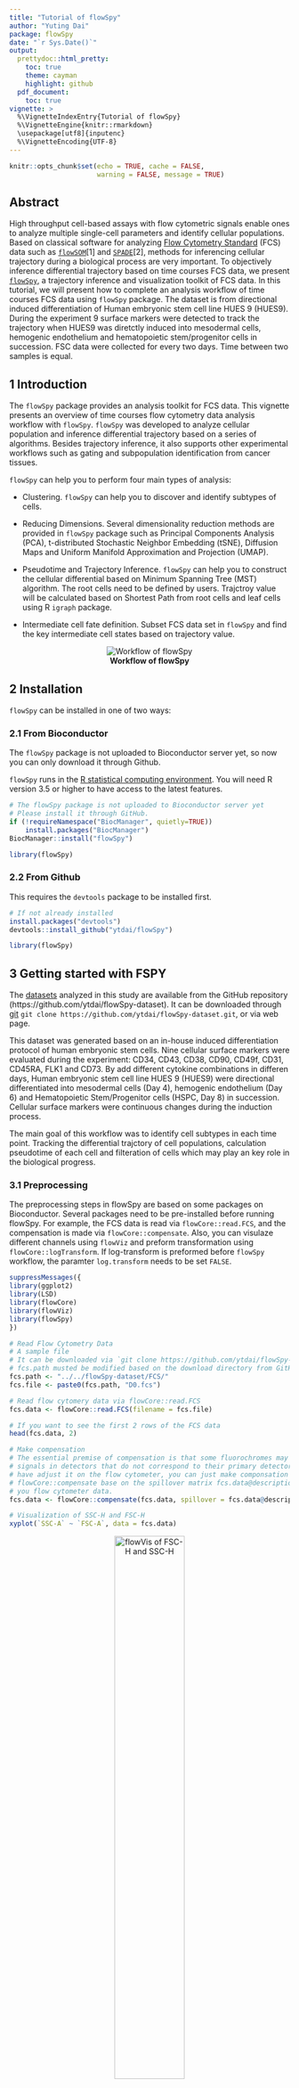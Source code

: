 ```yaml
---
title: "Tutorial of flowSpy"
author: "Yuting Dai"
package: flowSpy
date: "`r Sys.Date()`"
output:
  prettydoc::html_pretty:
    toc: true
    theme: cayman
    highlight: github
  pdf_document:
    toc: true
vignette: >
  %\VignetteIndexEntry{Tutorial of flowSpy}
  %\VignetteEngine{knitr::rmarkdown}
  \usepackage[utf8]{inputenc}
  %\VignetteEncoding{UTF-8}
---
```


```r
knitr::opts_chunk$set(echo = TRUE, cache = FALSE, 
                      warning = FALSE, message = TRUE)
```

## Abstract

High throughput cell-based assays with flow cytometric signals enable ones to analyze multiple single-cell parameters and identify cellular populations. 
Based on classical software for analyzing [Flow Cytometry Standard](https://en.wikipedia.org/wiki/Flow_Cytometry_Standard) (FCS) data such as [`flowSOM`](https://bioconductor.org/packages/release/bioc/html/FlowSOM.html)[1] and [`SPADE`](https://github.com/nolanlab/spade)[2], methods for inferencing cellular trajectory during a biological process are very important. 
To objectively inference differential trajectory based on time courses FCS data, we present [`flowSpy`](https://github.com/ytdai/flowSpy), a trajectory inference and visualization toolkit of FCS data. In this tutorial, we will present how to complete an analysis workflow of time courses FCS data using `flowSpy` package. The dataset is from directional induced differentiation of Human embryonic stem cell line HUES 9 (HUES9). During the experiment 9 surface markers were detected to track the trajectory when HUES9 was diretctly induced into mesodermal cells, hemogenic endothelium and hematopoietic stem/progenitor cells in succession. FSC data were collected for every two days. Time between two samples is equal.

## 1 Introduction

The `flowSpy` package provides an analysis toolkit for FCS data. This vignette presents an overview of time courses flow cytometry data analysis workflow with `flowSpy`. `flowSpy` was developed to analyze cellular population and inference differential trajectory based on a series of algorithms. Besides trajectory inference, it also supports other experimental workflows such as gating and subpopulation identification from cancer tissues.

`flowSpy` can help you to perform four main types of analysis:

- Clustering. `flowSpy` can help you to discover and identify subtypes of cells. 

- Reducing Dimensions. Several dimensionality reduction methods are provided in `flowSpy` package such as Principal Components Analysis (PCA), t-distributed Stochastic Neighbor Embedding (tSNE), Diffusion Maps and Uniform Manifold Approximation and Projection (UMAP).

- Pseudotime and Trajectory Inference. `flowSpy` can help you to construct the cellular differential based on Minimum Spanning Tree (MST) algorithm. The root cells need to be defined by users. Trajctroy value will be calculated based on Shortest Path from root cells and leaf cells using R `igraph` package.

- Intermediate cell fate definition. Subset FCS data set in `flowSpy` and find the key intermediate cell states based on trajectory value.

<center> <img src="../man/figures/Workflow.png" alt="Workflow of flowSpy" /> </center>

<center> **Workflow of flowSpy** </center>

## 2 Installation

`flowSpy` can be installed in one of two ways:

### 2.1 From Bioconductor 

The `flowSpy` package is not uploaded to Bioconductor server yet, so now you can only download it through Github.

`flowSpy` runs in the [R statistical computing environment](https://www.r-project.org/). You will need R version 3.5 or higher to have access to the latest features. 

``` r

# The flowSpy package is not uploaded to Bioconductor server yet
# Please install it through GitHub.
if (!requireNamespace("BiocManager", quietly=TRUE))
    install.packages("BiocManager")
BiocManager::install("flowSpy")

library(flowSpy)

```

### 2.2 From Github

This requires the `devtools` package to be installed first.

``` r

# If not already installed
install.packages("devtools") 
devtools::install_github("ytdai/flowSpy")

library(flowSpy)

```

## 3 Getting started with FSPY

The [datasets](https://github.com/ytdai/flowSpy-dataset) analyzed in this study are available from the GitHub repository (https://github.com/ytdai/flowSpy-dataset). It can be downloaded through [git](https://git-scm.com/) `git clone https://github.com/ytdai/flowSpy-dataset.git`, or via web page. 

This dataset was generated based on an in-house induced differentiation protocol of human embryonic stem cells. Nine cellular surface markers were evaluated during the experiment: CD34, CD43, CD38, CD90, CD49f, CD31, CD45RA, FLK1 and CD73. By add different cytokine combinations in differen days, Human embryonic stem cell line HUES 9 (HUES9) were directional differentiated into mesodermal cells (Day 4), hemogenic endothelium (Day 6) and Hematopoietic Stem/Progenitor cells (HSPC, Day 8) in succession. Cellular surface markers were continuous changes during the induction process.

The main goal of this workflow was to identify cell subtypes in each time point. Tracking the differential trajctory of cell populations, calculation pseudotime of each cell and filteration of cells which may play an key role in the biological progress.

### 3.1 Preprocessing

The preprocessing steps in flowSpy are based on some packages on Bioconductor. Several packages need to be pre-installed before running flowSpy. For example, the FCS data is read via `flowCore::read.FCS`, and the compensation is made via `flowCore::compensate`. Also, you can visulaze different channels using `flowViz` and preform transformation using `flowCore::logTransform`. If log-transform is preformed before `flowSpy` workflow, the paramter `log.transform` needs to be set `FALSE`.

``` r

suppressMessages({
library(ggplot2)
library(LSD)
library(flowCore)
library(flowViz)
library(flowSpy)
})

```


``` r
# Read Flow Cytometry Data
# A sample file
# It can be downloaded via `git clone https://github.com/ytdai/flowSpy-dataset.git` 
# fcs.path musted be modified based on the download directory from GitHub
fcs.path <- "../../flowSpy-dataset/FCS/"
fcs.file <- paste0(fcs.path, "D0.fcs")

# Read flow cytomery data via flowCore::read.FCS
fcs.data <- flowCore::read.FCS(filename = fcs.file)

# If you want to see the first 2 rows of the FCS data 
head(fcs.data, 2)

# Make compensation
# The essential premise of compensation is that some fluorochromes may register 
# signals in detectors that do not correspond to their primary detector. If you 
# have adjust it on the flow cytometer, you can just make componsation through 
# flowCore::compensate base on the spillover matrix fcs.data@description$SPILL in 
# you flow cytometer data.
fcs.data <- flowCore::compensate(fcs.data, spillover = fcs.data@description$SPILL)

# Visualization of SSC-H and FSC-H
xyplot(`SSC-A` ~ `FSC-A`, data = fcs.data)
```

<center> <img src="../man/figures/flowVis-1.png" alt="flowVis of FSC-H and SSC-H" height=50% width=50% /> </center>

<center> **flowVis of FSC-H and SSC-H** </center>

Before started building an FSPY object, it's better to rename the colnames of `fcs.data`. You can use `colnames(fcs.data)` to see the raw names of FCS data.

``` r
# Renames of colnames of fcs.data
colnames.mapping <- c(`FSC-A` = "FSC_A", `FSC-H` = "FSC_H", `FSC-W` = "FSC_W", 
                      `SSC-A` = "SSC_A", `SSC-H` = "SSC_H", `SSC-W` = "SSC_W",
                      `FITC-A` = "CD43", `PerCP-Cy5-5-A` = "PerCP", 
                      `APC-A` = "CD34", `APC-Alexa 700-A` = "APC_Alexa", 
                      `BV421-A` = "CD90", `BV510-A` = "CD45RA",
                      `BV605-A` = "CD31", `BV650-A` = "CD49f", 
                      `BV 735-A` = "CD73", `BV786-A` = "BV786", 
                      `PE-A` = "FLK1", `PE-Cy7-A` = "CD38", `Time` = "Time")

colnames(fcs.data) <- colnames.mapping[match(colnames(fcs.data), names(colnames.mapping))]

fcs.d0 <- fcs.data@exprs
```

When FCS data of fcs.data was transformed into a matrix, we can use visualization packages to plot FCS signals, such as `heatscatter` from package [`LSD`](https://cran.r-project.org/web/packages/LSD/index.html).

``` r

# Here we recommend heatscatter, a plot method for visualization of density of FCS data.
# This function is from LSD::heatscatter
heatscatter(fcs.d0[, "FSC_A"], fcs.d0[, "SSC_A"], 
            cexplot = 0.3, main = "FCS in Day 0 before Gating", 
            xlab = "FSC_A", ylab = "SSC_A",
            xlim = c(0,250000), ylim = c(0,250000))

```

<center> <img src="../man/figures/heatscatter-1.png" alt="Heatscatter plot of FSC-A and SSC-A" height=50% width=50% /> </center>

<center> **Heatscatter plot of FSC-A and SSC-A before Gating"** </center>

Before merge FCS data into one matrix, gating must be performed to filter dead cells and adhered cells. After the signal values from FCS data were transformed into a matrix, we can use `gatingMatrix` to remove dead cells and adhered cells. Or it is recommended to write a fitting function to finish the filteration.

``` r

# gating FCS matrix using flowSpy::gatingMatrix
lower.gate <- c(FSC_A = 55000, SSC_A = 30000,
                FSC_H = 40000, FSC_W = 60000,
                SSC_H = 20000, SSC_W = 60000)
upper.gate <- c(FSC_A = 200000, SSC_A = 150000,
                FSC_H = 120000, FSC_W = 120000,
                FSC_H = 130000, FSC_W = 110000)

fcs.d0.filter <- gatingMatrix(fcs.d0, lower.gate = lower.gate, upper.gate = upper.gate)

# However, some cells present CD34 and CD43 positive in Day 0, so it's
# recommended to perform filtration of cells by a constrained boundary
markers <- c("CD34", "CD43")
fcs.d0.filter <- constraintMatrix(fcs.d0.filter, markers = markers)

heatscatter(fcs.d0.filter[, "CD34"], fcs.d0.filter[, "CD43"], 
            cexplot = 0.3, main = "FCS in Day 0 after Gating and Filteration", 
            xlab = "CD34", ylab = "CD43")

```

<center> <img src="../man/figures/heatscatter-2.png" alt="Heatscatter plot of CD34 and CD43" height=50% width=50% /> </center>

<center> **Heatscatter plot of CD34 and CD43 after Gating** </center>

In order to ensure the efficiency of calculation and avoiding migration for one day, the downsampling steps must be pre-processed to make sure the merged FCS data matrix enrolled the same sample size for each day.

``` r

# Set sample size
sample.size = 2000

# Perform downsampling
# Set random seed to make the result repeatable
set.seed(1)
fcs.d0.downsample <- fcs.d0.filter[sample(1:nrow(fcs.d0.filter), sample.size), ]

# output data 
output.path <- "Path to your output directory"
write.table(fcs.d0.downsample, past0(output.path, "/D2.sub2000.txt"), 
            row.names = F, col.names = T, quote = F, sep = "\t")

```

### 3.2 Build an FSPY object

This tutorial was based on the induced HPSCs into 

``` r

# Load raw.data and meta.data of flowSy
data("FSPYdata")

# View raw.data and meta.data in flowSpy
# The fspy.meta.data contains metadata in the workflow. 
# Two columns are required: cell, stage. Column cell represents 
# each cell name and stage represents day information.
# The fspy.raw.data contains merged raw data extracted from
# FCS file. Each day contains 2000 cells, and this data is not 
# log-transformed.
head(fspy.meta.data)
head(fspy.raw.data)

# Show cell number in each time point
table(fspy.meta.data$stage)

```

``` r
markers.plot <- c("CD43", "CD90")

par(mfrow=c(2,3))
for (day in c("D0","D2","D4","D6","D8","D10")) {
  sub.fspy.raw.data <- fspy.raw.data[grep(day, rownames(fspy.raw.data)), ]
  px <- log10(abs(sub.fspy.raw.data[, which(colnames(sub.fspy.raw.data) == "CD43")]))
  py <- log10(abs(sub.fspy.raw.data[, which(colnames(sub.fspy.raw.data) == "CD90")]))
  heatscatter(px, py, cexplot = 0.3,
              xlim = c(0,5), ylim = c(0,5),
              main = day, xlab = "CD43", ylab = "CD90")
}
par(mfrow=c(1,1))

```

<center> <img src="../man/figures/TimePoint.png" alt="Time Point" height=50% width=50% /> </center>

<center> **Heatscatter plot of CD43 and CD90 in each time point** </center>

Then we can create an FSPY object and begin analysis workflow. 

``` r

# Set markers in the analysis wrokflow
markers <- c("CD34", "CD43", "CD38", "CD90", "CD49f", "CD31", "CD45RA", "FLK1", "CD73")

# create an FSPY object using fspy.meta.data and fspy.raw.data
fspy <- createFSPY(raw.data = fspy.raw.data, markers = markers,
                   meta.data = fspy.meta.data,
                   log.transform = T)

# see information in object
fspy

```

### 3.3 Batch effects

In the analysis of FSPY workflow, it is recommended to remove batch effects for each time point. Batch effects in FCS data were usually caused by unstable voltage. In the example dataset, we collected cell sample at a specific time of each two days to make sure interval between every time point was equal. But batch effect is ineluctable. You can choose to use built-in function `correctBatchFSPY` provided in `flowSpy` packages, or you can choose to use other method before building an FSPY object. 
The methology of removing batch effects in `flowSpy` refers to `ComBat` function in  [`sva`](https://bioconductor.org/packages/release/bioc/html/sva.html) package. 

### 3.4 Classifying cells

Four cluster methods are provided in `flowSpy`: [`FlowSOM`](https://bioconductor.org/packages/release/bioc/html/FlowSOM.html), [`hclust`](https://www.rdocumentation.org/packages/stats/versions/3.6.0), [`kmeans`](https://www.rdocumentation.org/packages/stats/versions/3.6.0), and  [`mclust`](https://cran.r-project.org/web/packages/mclust/index.html). By default is `som` (FlowSOM) with both width and height of the grid is 6. `FlowSOM` is a package that can perform self-organizing maps for visualization and interpretation of cytometry data. Other clustering method will be added into flowSpy pacakages in the follow-up development. After running `runCluster` using default paramters, the log-transformed FCS data in FSPY will be divided into 36 clusters.

``` r

# Set knn 30
fspy <- runKNN(fspy, knn = 30)

# Set random seeds to ensure the results repeatably
set.seed(1)
fspy <- runCluster(fspy, cluster.method = "som")

```

### 3.5 Reducing dimensionality

In `flowSpy` package, four methods are provided: Principal Components Analysis (PCA), t-distributed Stochastic Neighbor Embedding (tSNE), Diffusion Maps and Uniform Manifold Approximation and Projection (UMAP). You can use `runFastPCA` to run PCA, `runTSNE` to run tSNE, `runDiffusionMap` to run Diffusion Map, and `runUMAP` to run UMAP. Each function are relatively independent. Before run reducing dimensionality, the `runKNN` is required to be run first.

PCA in `flowSpy` is base on `fast.prcomp` in [gmodels](https://cran.r-project.org/web/packages/gmodels/index.html) package. You can use `?runFastPCA` to get more information.

``` r

# run PCA
fspy <- runFastPCA(fspy)

# Visualize first two PCs and colored by cluster
plot2D(fspy, item.use = c("PC1", "PC2"), color.by = "cluster.id", 
       alpha = 0.7, main = "PCA colored by cluster.id")
```

<center> <img src="../man/figures/PCA-cluster-1.png" alt="PCA-cluster" height=50% width=50% /> </center>

<center> **PCA plot colored by cluster.id** </center>


``` r

# Visualize first two PCs and colored by stage
plot2D(fspy, item.use = c("PC1", "PC2"), color.by = "stage", 
       alpha = 0.7, main = "PCA colored by stage")

```


<center> <img src="../man/figures/PCA-stage-1.png" alt="PCA-stage" height=50% width=50% /> </center>

<center> **PCA plot colored by stage** </center>

`flowSpy` also provide three dimension plot, you can specify your axis using `item.use` in `plot3D`.

``` r

# 3D plot
plot3D(fspy, item.use = c("PC1", "PC2", "PC3"), color.by = "stage", main = "PCA")

```

<center> <img src="../man/figures/3D-plot-PCA.png" alt="3D-PCA-stage" height=50% width=50% /> </center>

<center> **3D PCA plot colored by stage** </center>

t-SNE is an algorithm for dimensionality reduction that is well-suited to visualizing high-dimensional data. In `flowSpy`, you can use `runTSNE` function to run tSNE, and show the cluster id by setting `show.cluser.id = TRUE`. Also, perplexity parameter can be set by `perplexity = 20`, by default is 30. This function is developed based on `Rtsne` function in [Rtsne](https://cran.r-project.org/web/packages/Rtsne/index.html) package. You can use `?runTSNE` or `?Rtsne` to get more information.

``` r

# Run tNE
fspy <- runTSNE(fspy)

plot2D(fspy, item.use = c("tSNE1", "tSNE2"), color.by = "cluster.id", 
       alpha = 1, main = "tSNE plot colored by cluster.id", show.cluser.id = T)

```

<center> <img src="../man/figures/tSNE-cluster.png" alt="tSNE-cluster" height=50% width=50% /> </center>

<center> **tSNE plot colored by cluser.id** </center>

Diffusion maps is a dimensionality reduction algorithm, it computes a family of embeddings of a data set into Euclidean space. In `flowSpy`, Diffusion map of FCS data can be calculated using `runDiffusionMap` function, and this function is based on `DiffusionMap` in [destiny](https://bioconductor.org/packages/release/bioc/html/destiny.html) package.

``` r

# Run Diffusion map
fspy <- runDiffusionMap(fspy)

plot2D(fspy, item.use = c("DC1", "DC2"), color.by = "stage", 
       alpha = 1, main = "DiffusionMap plot colored by stage")
```

<center> <img src="../man/figures/DiffusionMap-stage.png" alt="diffusion-map-stage" height=50% width=50% /> </center>

<center> **DiffusionMap plot colored by stage** </center>

Also, 3D plot of first three DCs in Diffusion map can be visualized by `plot3D` function.

``` r

plot3D(fspy, item.use = c("DC1", "DC2", "DC3"), color.by = "stage",
       main = "3D DiffusionMap plot colored by stage")

```

<center> <img src="../man/figures/3D-DiffusionMap-stage.png" alt="diffusion-map-stage" height=50% width=50% /> </center>

<center> **3D DiffusionMap plot colored by stage** </center>

Uniform Manifold Approximation and Projection (UMAP) is a dimension reduction technique that can be used for visualisation similarly to t-SNE, but also for general non-linear dimension reduction. You can use `runUMAP` function to run UMAP. This function is developed based on `umap` in [umap](https://github.com/lmcinnes/umap) package.

``` r

# Run UMAP
fspy <- runUMAP(fspy)

# Color by cluster
plot2D(fspy, item.use = c("UMAP1", "UMAP2"), color.by = "cluster.id", 
       alpha = 0.7, main = "UMAP plot colored by cluster", show.cluser.id = T)

# Color by stage
plot2D(fspy, item.use = c("UMAP1", "UMAP2"), color.by = "stage", 
       alpha = 0.7, main = "UMAP plot colored by stage", show.cluser.id = F)

```

<center> <img src="../man/figures/UMAP-cluster.png" alt="umap-cluster" height=50% width=50% /> </center>

<center> **UMAP plot colored by cluster** </center>

<center> <img src="../man/figures/UMAP-stage.png" alt="umap-stage" height=50% width=50% /> </center>

<center> **UMAP plot colored by stage** </center>


### 3.6 Build tree

During development, Human embryonic stem cells were induced into Hematopoietic Stem/Progenitor cells in response to stimuli. Surface cellular markers transformed from one "states" to another. Cells in different states expressed different sets of genes, and their surface markers continuous changed during the induction. As cells moving between different states, construction of development tree could help us see the induction process more intuitively. In `flowSpy`, Minimum Spanning Tree is used to construct tree of different cluster of cells. 

``` r

# Build Minimum Spanning Tree base on som cluster and umap
fspy <- buildTree(fspy, cluster.type = "som", dim.type = "umap")

# Plot MST
p <- plotTree(fspy, color.by = "D0.percent.stage", show.node.name = T) 
p + scale_colour_gradientn(colors = c("blue", "red"))

```

<center> <img src="../man/figures/Tree.png" alt="tree" height=50% width=50% /> </center>

<center> **Tree plot color by cell percentage in D0** </center>

### 3.7 Pseudotime calculation

From the tree, you can see cell percentage in D0 are concentrated at node 34 and 32, so we can suggest node 34 is the initial state of all cell clusters. Cell in node 34 are defined as root cells using function `defRootCells`. And then you can caluclate pseudotime using `runPseudotime` function.

``` r

# Define root cells
fspy <- defRootCells(fspy, root.cells = c(34))

# Calculate pseudotime
fspy <- runPseudotime(fspy)

# Visualize pseudotime density in each time point
plotPseudotimeDensity(fspy)

```

<center> <img src="../man/figures/Pseudotime-density-states.png" alt="tree" height=50% width=50% /> </center>

<center> **Pseudotime density in each time point** </center>

You can also visualize pseudotime using `color.by = "pseudotime"`. Pseudotime in each node is caluclate from mean value of persudotime in each cell of this node.

``` r

# Pseudotime in umap
p <- plotTree(fspy, color.by = "pseudotime", show.node.name = T, 
              as.tree = T, root.id = 34) 
p + scale_colour_gradientn(colors = c("blue", "red"))

```

<center> <img src="../man/figures/Pseudotime-density-tree.png" alt="tree" height=50% width=50% /> </center>

<center> **Pseudotime visualized in tree** </center>

You can also visualize pseudotime in 2D or 3D plot.

``` r

# Pseudotime in each cluster
p <- plot2D(fspy, item.use = c("UMAP1", "UMAP2"), 
            color.by = "pseudotime", alpha = 1,
            main = "Pseudotime in UMAP")
p + scale_colour_gradientn(colors = c("#00599F", "#EEEEEE", "#FF3222"))

```

<center> <img src="../man/figures/Pseudotime-umap.png" alt="tree" height=50% width=50% /> </center>

<center> **Pseudotime visualized in UMAP** </center>

``` r

# Pseudotime in diffusion map
plot3D(fspy, item.use = c("pseudotime", "DC1", "DC2"), 
       color.by = "pseudotime", size = 0.5)

```

<center> <img src="../man/figures/Pseudotime-diffusion-map.png" alt="tree" height=50% width=50% /> </center>

<center> **Pseudotime visualized in 3D plot using DC1 and DC2** </center>


### 3.8 Trajectory inference

Before running trajectory inference in `flowSpy`, you need to specify leaf cells first. Leaf cells in trajectory inference represent terminal state of development. In this experiment, Hematopoietic Stem/Progenitor cells generated in Day 8 shows CD43+CD34+CD38-CD45RA-CD90+ surface marker character, which present in node 4, 9 and 29. So we set node 4, 9 and 39 as leaf cells.

``` r

# Define leaf cells
fspy <- defLeafCells(fspy, leaf.cells = c(4,9,29))

# run walks between root cells and leaf cells
fspy <- runWalk(fspy)

# show pseudotime trajectory of all cells
p <- plotPseudotimeTraj(fspy, cutoff = -1, var.cols = T)
p + scale_colour_gradientn(colors = c("#00599F","#0B85E2","#EEEEEE","#FC6055","#FF3222"))

```

<center> <img src="../man/figures/Traj-0.png" alt="tree" height=80% width=80% /> </center>

<center> **Trajectory plot using all cells** </center>

``` r

# show pseudotime trajectory with trajectory value over 0.1
p <- plotPseudotimeTraj(fspy, cutoff = 0.2, var.cols = T)
p + scale_colour_gradientn(colors = c("#00599F","#0B85E2","#EEEEEE","#FC6055","#FF3222"))

```

<center> <img src="../man/figures/Traj-0.2.png" alt="tree" height=80% width=80% /> </center>

<center> **Trajectory plot using cells with log.traj.value over 0.2** </center>

You can use plot2D to visualize distribution of log trajectory value.

``` r

plot2D(fspy, item.use = c("pseudotime", "traj.value.log"), color.by = "stage")

```

<center> <img src="../man/figures/Traj-distribution.png" alt="tree" height=50% width=50% /> </center>

<center> **Distribution of tajectroy value** </center>

``` r

library(pheatmap)

# Fetching meta.data from fspy
plot.info <- fetchPlotMeta(fspy)

plot.info <- plot.info[, c(markers, "pseudotime")]
plot.info <- plot.info[order(plot.info$pseudotime), ]
plot.info <- plot.info[, match(c("CD34", "CD43","CD31","CD45RA","CD38",
                                 "CD49f","CD90","FLK1","CD73"), colnames(plot.info))]
pheatmap(t(plot.info),
         color = colorRampPalette(c(rep("#00599F",3),"#FFFFFF",rep("#FF3222",3)))(100),
         cluster_rows = F, cluster_cols = F, scale = "row", fontsize_col = 0.01)

```

<center> <img src="../man/figures/Heatmap.png" alt="tree" height=90% width=90% /> </center>

<center> **Heatmap of markers order by pseudotime** </center>

### 3.9 Define intermediate states

Cells in intermediate stats plays an key role in cell development and stats transition. Cell with higher trajectory value may present the higher probility to be treated as an intermediate stat cell.

``` r

# fetch cell with traj.value.log > 0.2 or root or leaf cells
fetch.cells <- fetchCell(fspy, traj.value.log = 0.2, is.root.cells = 1, is.leaf.cells = 1)

# 1877 cell will be fetched
sub.fspy <- subsetFSPY(fspy, cells = fetch.cells)

```

Then you can do clustering and dimensionality reduction to visualize the trajectory of the filtered cells.

### 3.10 Save object

Saving fspy object in `Robj` format.

``` r

# save FSPY object
save(fspy, file = "path to your fspy.Robj")

```

## 4 Advanced usage

### 4.1 The FSPY class

<center> **Structure of FSPY object** </center>

<center> <img src="../man/figures/Structure.png" alt="tree" height=70% width=70% /> </center>

### 4.2 Pseudotime algorithm

<center> <img src="../man/figures/Pseudotime-method.png" alt="tree" height=50% width=50% /> </center>

<center> **Algorithm of pseudotime** </center>

### 4.3 Trajectory inference algorithm

<center> <img src="../man/figures/Trajectory-method.png" alt="tree" height=50% width=50% /> </center>

<center> **Algorithm of trajectory inference** </center>

## Session info 

``` r
sessionInfo()
```


## References
[1] Sofie Van Gassen, Britt Callebaut and Yvan Saeys (2019). FlowSOM: Using
  self-organizing maps for visualization and interpretation of cytometry data.
  http://www.r-project.org, http://dambi.ugent.be.

[2] Qiu, P., et al., Extracting a cellular hierarchy from high-dimensional cytometry data with SPADE. Nat Biotechnol, 2011. 29(10): p.886-91.


